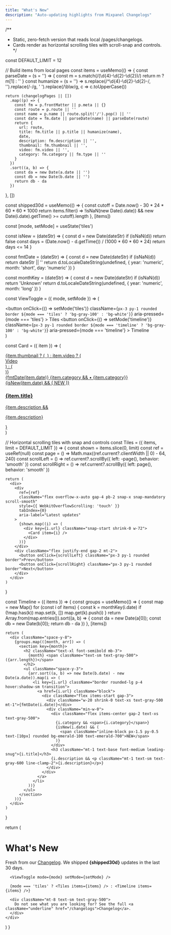 ```yaml
---
title: "What's New"
description: "Auto-updating highlights from Mixpanel Changelogs"
---
```



/**
 * Static, zero-fetch version that reads local /pages/changelogs.
 * Cards render as horizontal scrolling tiles with scroll-snap and controls.
 */


  const DEFAULT_LIMIT = 12

  // Build items from local pages
  const items = useMemo(() => {
    const parseDate = (s = '') => {
      const m = s.match(/(\d{4}-\d{2}-\d{2})/)
      return m ? m[1] : ''
    }
    const humanize = (s = '') =>
      s.replace(/^\d{4}-\d{2}-\d{2}-/, '').replace(/-/g, ' ').replace(/\b\w/g, c => c.toUpperCase())

    return (changelogPages || [])
      .map((p) => {
        const fm = p.frontMatter || p.meta || {}
        const route = p.route || ''
        const name = p.name || route.split('/').pop() || ''
        const date = fm.date || parseDate(name) || parseDate(route)
        return {
          url: route,
          title: fm.title || p.title || humanize(name),
          date,
          description: fm.description || '',
          thumbnail: fm.thumbnail || '',
          video: fm.video || '',
          category: fm.category || fm.type || ''
        }
      })
      .sort((a, b) => {
        const da = new Date(a.date || '')
        const db = new Date(b.date || '')
        return db - da
      })
  }, [])

  const shipped30d = useMemo(() => {
    const cutoff = Date.now() - 30 * 24 * 60 * 60 * 1000
    return items.filter(i => !isNaN(new Date(i.date)) && new Date(i.date).getTime() >= cutoff).length
  }, [items])

  const [mode, setMode] = useState('tiles')

  const isNew = (dateStr) => {
    const d = new Date(dateStr)
    if (isNaN(d)) return false
    const days = (Date.now() - d.getTime()) / (1000 * 60 * 60 * 24)
    return days <= 14
  }

  const fmtDate = (dateStr) => {
    const d = new Date(dateStr)
    if (isNaN(d)) return dateStr || ''
    return d.toLocaleDateString(undefined, { year: 'numeric', month: 'short', day: 'numeric' })
  }

  const monthKey = (dateStr) => {
    const d = new Date(dateStr)
    if (isNaN(d)) return 'Unknown'
    return d.toLocaleDateString(undefined, { year: 'numeric', month: 'long' })
  }

  const ViewToggle = ({ mode, setMode }) => (
    <div className="flex gap-2 items-center mb-4">
      <button
        onClick={() => setMode('tiles')}
        className={`px-3 py-1 rounded border ${mode === 'tiles' ? 'bg-gray-100' : 'bg-white'}`}
        aria-pressed={mode === 'tiles'}
      >
        Tiles
      </button>
      <button
        onClick={() => setMode('timeline')}
        className={`px-3 py-1 rounded border ${mode === 'timeline' ? 'bg-gray-100' : 'bg-white'}`}
        aria-pressed={mode === 'timeline'}
      >
        Timeline
      </button>
    </div>
  )

  const Card = ({ item }) => (
    <a href={item.url} className="block border rounded-lg p-4 hover:shadow-sm transition h-full">
      <div className="flex items-start gap-3">
        {item.thumbnail ? (
          <img src={item.thumbnail} alt="" className="w-16 h-16 object-cover rounded-md" loading="lazy" />
        ) : item.video ? (
          <div className="w-16 h-16 bg-black/5 rounded-md flex items-center justify-center text-xs">Video</div>
        ) : (
          <div className="w-16 h-16 bg-black/5 rounded-md" />
        )}
        <div className="min-w-0">
          <div className="flex items-center gap-2 text-xs text-gray-500">
            <span>{fmtDate(item.date)}</span>
            {item.category && <span aria-label="category">• {item.category}</span>}
            {isNew(item.date) && (
              <span className="ml-2 inline-block px-1.5 py-0.5 text-[10px] rounded bg-emerald-100 text-emerald-700">NEW</span>
            )}
          </div>
          <h3 className="mt-1 text-base font-medium leading-snug line-clamp-2">{item.title}</h3>
          {item.description && <p className="mt-1 text-sm text-gray-600 line-clamp-3">{item.description}</p>}
        </div>
      </div>
    </a>
  )

  // Horizontal scrolling tiles with snap and controls
  const Tiles = ({ items, limit = DEFAULT_LIMIT }) => {
    const shown = items.slice(0, limit)
    const ref = useRef(null)
    const page = () => Math.max((ref.current?.clientWidth || 0) - 64, 240)
    const scrollLeft = () => ref.current?.scrollBy({ left: -page(), behavior: 'smooth' })
    const scrollRight = () => ref.current?.scrollBy({ left: page(), behavior: 'smooth' })

    return (
      <div>
        <div
          ref={ref}
          className="flex overflow-x-auto gap-4 pb-2 snap-x snap-mandatory scroll-smooth"
          style={{ WebkitOverflowScrolling: 'touch' }}
          tabIndex={0}
          aria-label="Latest updates"
        >
          {shown.map((i) => (
            <div key={i.url} className="snap-start shrink-0 w-72">
              <Card item={i} />
            </div>
          ))}
        </div>
        <div className="flex justify-end gap-2 mt-2">
          <button onClick={scrollLeft} className="px-3 py-1 rounded border">Prev</button>
          <button onClick={scrollRight} className="px-3 py-1 rounded border">Next</button>
        </div>
      </div>
    )
  }

  const Timeline = ({ items }) => {
    const groups = useMemo(() => {
      const map = new Map()
      for (const i of items) {
        const k = monthKey(i.date)
        if (!map.has(k)) map.set(k, [])
        map.get(k).push(i)
      }
      return Array.from(map.entries()).sort((a, b) => {
        const da = new Date(a[0]); const db = new Date(b[0]); return db - da
      })
    }, [items])

    return (
      <div className="space-y-8">
        {groups.map(([month, arr]) => (
          <section key={month}>
            <h2 className="text-xl font-semibold mb-3">
              {month} <span className="text-sm text-gray-500">({arr.length})</span>
            </h2>
            <ul className="space-y-3">
              {arr.sort((a, b) => new Date(b.date) - new Date(a.date)).map(i => (
                <li key={i.url} className="border rounded-lg p-4 hover:shadow-sm transition">
                  <a href={i.url} className="block">
                    <div className="flex items-start gap-3">
                      <div className="w-20 shrink-0 text-xs text-gray-500 mt-1">{fmtDate(i.date)}</div>
                      <div className="min-w-0">
                        <div className="flex items-center gap-2 text-xs text-gray-500">
                          {i.category && <span>{i.category}</span>}
                          {isNew(i.date) && (
                            <span className="inline-block px-1.5 py-0.5 text-[10px] rounded bg-emerald-100 text-emerald-700">NEW</span>
                          )}
                        </div>
                        <h3 className="mt-1 text-base font-medium leading-snug">{i.title}</h3>
                        {i.description && <p className="mt-1 text-sm text-gray-600 line-clamp-2">{i.description}</p>}
                      </div>
                    </div>
                  </a>
                </li>
              ))}
            </ul>
          </section>
        ))}
      </div>
    )
  }

  return (
    <div className="mx-auto max-w-5xl">
      <div className="mx-auto max-w-5xl mb-6">
        <h1 className="text-3xl font-semibold tracking-tight">What's New</h1>
        <p className="mt-1 text-sm text-gray-500">
          Fresh from our <a className="underline" href="/changelogs">Changelog</a>. We shipped <strong>{shipped30d}</strong> updates in the last 30 days.
        </p>
      </div>

      <ViewToggle mode={mode} setMode={setMode} />

      {mode === 'tiles' ? <Tiles items={items} /> : <Timeline items={items} />}

      <div className="mt-8 text-sm text-gray-500">
        Do not see what you are looking for? See the full <a className="underline" href="/changelogs">Changelog</a>.
      </div>
    </div>
  )
}

